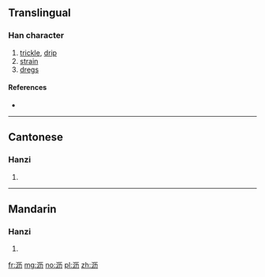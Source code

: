{{also|瀝}}
==Translingual==

===Han character===
{{Han char|rn=85|rad=水|as=04|sn=7|four=|canj=EMKS}}

# [[trickle]], [[drip]]
# [[strain]]
# [[dregs]]

====References====
* {{Han ref|kx=0612.121|hdz=31561.030|uh=6CA5|ud=27813}}

----

==Cantonese==

===Hanzi===
{{yue-hanzi|jyut=|y=lik6|tra=瀝}}

# {{defn|lang=yue|sort=水04}}

----

==Mandarin==

===Hanzi===
{{cmn-hanzi|tra=瀝|pin=[[fēng]] ([[feng1]]), [[lì]] ([[li4]])|wg=feng<sup>1</sup>, li<sup>4</sup>}}

# {{defn|lang=cmn|sort=水04}}

[[fr:沥]]
[[mg:沥]]
[[no:沥]]
[[pl:沥]]
[[zh:沥]]